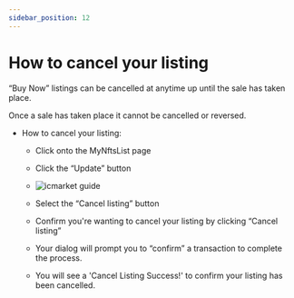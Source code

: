 ```yaml
---
sidebar_position: 12
---
```


# How to cancel your listing

“Buy Now” listings can be cancelled at anytime up until the sale has taken place.

Once a sale has taken place it cannot be cancelled or reversed.

- How to cancel your listing:

  - Click onto the MyNftsList page

  - Click the “Update” button

  - ![icmarket guide](https://docs.icmarket.app/img/media/16487129597035/16488838855931.jpg)

  - Select the “Cancel listing” button

  - Confirm you're wanting to cancel your listing by clicking “Cancel listing”

  - Your dialog will prompt you to “confirm” a transaction to complete the process.

  - You will see a 'Cancel Listing Success!' to confirm your listing has been cancelled.

